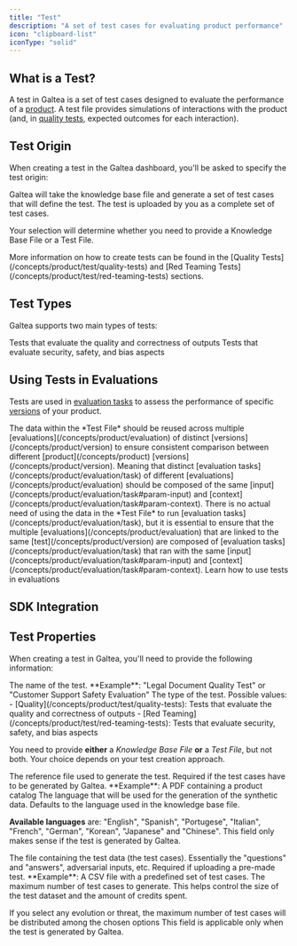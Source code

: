 ```yaml
---
title: "Test"
description: "A set of test cases for evaluating product performance"
icon: "clipboard-list"
iconType: "solid"
---
```



## What is a Test?

A test in Galtea is a set of test cases designed to evaluate the performance of a [product](/concepts/product). A test file provides simulations of interactions with the product (and, in [quality tests](/concepts/product/test/quality-tests), expected outcomes for each interaction).

## Test Origin

When creating a test in the Galtea dashboard, you'll be asked to specify the test origin:

<CardGroup cols={2}>
  <Card title="Generated" icon="wand-magic-sparkles">
    Galtea will take the knowledge base file and generate a set of test cases that will define the test.
  </Card>
  <Card title="Uploaded" icon="file-arrow-up">
    The test is uploaded by you as a complete set of test cases.
  </Card>
</CardGroup>

Your selection will determine whether you need to provide a Knowledge Base File or a Test File.

<Info>
  More information on how to create tests can be found in the [Quality Tests](/concepts/product/test/quality-tests) and [Red Teaming Tests](/concepts/product/test/red-teaming-tests) sections.
</Info>

## Test Types

Galtea supports two main types of tests:

<CardGroup cols={2}>
  <Card title="Quality Tests" icon="star" href="/concepts/product/test/quality-tests">
    Tests that evaluate the quality and correctness of outputs
  </Card>
  <Card title="Red Teaming Tests" icon="shield-halved" href="/concepts/product/test/red-teaming-tests">
    Tests that evaluate security, safety, and bias aspects
  </Card>
</CardGroup>

## Using Tests in Evaluations

Tests are used in [evaluation tasks](/concepts/product/evaluation/task) to assess the performance of specific [versions](/concepts/product/version) of your product. 


<Warning>
  The data within the *Test File* should be reused across multiple [evaluations](/concepts/product/evaluation) of distinct [versions](/concepts/product/version) to ensure consistent comparison between different [product](/concepts/product)  [versions](/concepts/product/version). Meaning that distinct [evaluation tasks](/concepts/product/evaluation/task) of different [evaluations](/concepts/product/evaluation) should be composed of the same [input](/concepts/product/evaluation/task#param-input) and [context](/concepts/product/evaluation/task#param-context).
</Warning>

<Note>
  There is no actual need of using the data in the *Test File* to run [evaluation tasks](/concepts/product/evaluation/task), but it is essential to ensure that the multiple [evaluations](/concepts/product/evaluation) that are linked to the same [test](/concepts/product/version) are composed of [evaluation tasks](/concepts/product/evaluation/task) that ran with the same [input](/concepts/product/evaluation/task#param-input) and [context](/concepts/product/evaluation/task#param-context).
</Note>

<Card title="Create an Evaluation" icon="badge-check" iconType="solid" href="/concepts/product/evaluation">
  Learn how to use tests in evaluations
</Card>

## SDK Integration

<SDKTestServiceCard />

## Test Properties

When creating a test in Galtea, you'll need to provide the following information:

<ResponseField name="Test Name" type="Text" required>
  The name of the test. **Example**: "Legal Document Quality Test" or "Customer Support Safety Evaluation"
</ResponseField>

<ResponseField name="Type" type="Enum" required>
  The type of the test. 
  Possible values:
  - [Quality](/concepts/product/test/quality-tests): Tests that evaluate the quality and correctness of outputs
  - [Red Teaming](/concepts/product/test/red-teaming-tests): Tests that evaluate security, safety, and bias aspects
</ResponseField>

<Note>You need to provide **either** a *Knowledge Base File* **or** a *Test File*, but not both. Your choice depends on your test creation approach.</Note>

<ResponseField name="Knowledge Base File" type="File" required="conditional">
  The reference file used to generate the test. Required if the test cases have to be generated by Galtea. **Example**: A PDF containing a product catalog
</ResponseField>

<ResponseField name="Language" type="Text">
  The language that will be used for the generation of the synthetic data. Defaults to the language used in the knowledge base file.
  
  **Available languages** are: "English", "Spanish", "Portugese", "Italian", "French", "German", "Korean", "Japanese" and "Chinese".
  <Note>
    This field only makes sense if the test is generated by Galtea.
  </Note>
</ResponseField>

<ResponseField name="Test File" type="File" required="conditional">
  The file containing the test data (the test cases). Essentially the "questions" and "answers", adversarial inputs, etc. Required if uploading a pre-made test. **Example**: A CSV file with a predefined set of test cases.
</ResponseField>

<ResponseField name="Maximum Test Cases" type="int">
  The maximum number of test cases to generate. This helps control the size of the test dataset and the amount of credits spent.

  If you select any evolution or threat, the maximum number of test cases will be distributed among the chosen options
  <Note>
    This field is applicable only when the test is generated by Galtea.
  </Note>
</ResponseField>